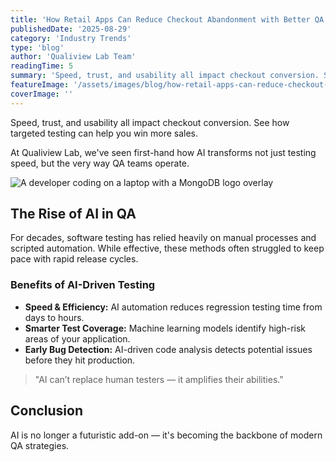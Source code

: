 ```yaml
---
title: 'How Retail Apps Can Reduce Checkout Abandonment with Better QA'
publishedDate: '2025-08-29'
category: 'Industry Trends'
type: 'blog'
author: 'Qualiview Lab Team'
readingTime: 5
summary: 'Speed, trust, and usability all impact checkout conversion. See how targeted testing can help you win more sales.".'
featureImage: '/assets/images/blog/how-retail-apps-can-reduce-checkout-abandonment-with-better-qa.png'
coverImage: ''
---
```


Speed, trust, and usability all impact checkout conversion. See how targeted testing can help you win more sales.


At Qualiview Lab, we've seen first-hand how AI transforms not just testing speed, but the very way QA teams operate.

![A developer coding on a laptop with a MongoDB logo overlay](/assets/images/blog/ai-testing-cover.png)

## The Rise of AI in QA

For decades, software testing has relied heavily on manual processes and scripted automation. While effective, these methods often struggled to keep pace with rapid release cycles.

### Benefits of AI-Driven Testing
- **Speed & Efficiency:** AI automation reduces regression testing time from days to hours.
- **Smarter Test Coverage:** Machine learning models identify high-risk areas of your application.
- **Early Bug Detection:** AI-driven code analysis detects potential issues before they hit production.

> "AI can’t replace human testers — it amplifies their abilities."

## Conclusion

AI is no longer a futuristic add-on — it's becoming the backbone of modern QA strategies.